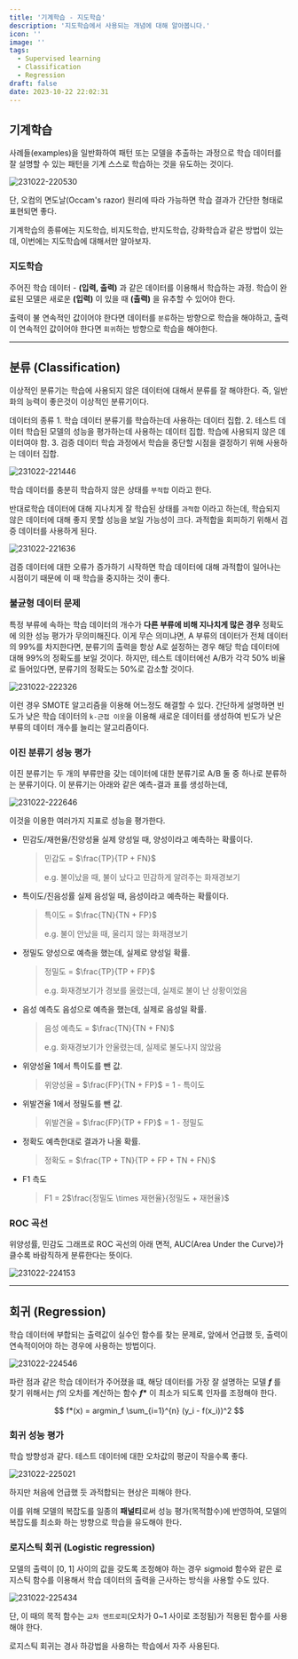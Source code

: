```yaml
---
title: '기계학습 - 지도학습'
description: '지도학습에서 사용되는 개념에 대해 알아봅니다.'
icon: ''
image: ''
tags:
  - Supervised learning
  - Classification
  - Regression
draft: false
date: 2023-10-22 22:02:31
---
```


## 기계학습

사례들(examples)을 일반화하여 패턴 또는 모델을 추출하는 과정으로 학습 데이터를 잘 설명할 수 있는 패턴을 기계 스스로 학습하는 것을 유도하는 것이다.

![231022-220530](/posts/mid_07/231022-220530.png)

단, 오컴의 면도날(Occam's razor) 원리에 따라 가능하면 학습 결과가 간단한 형태로 표현되면 좋다.

기계학습의 종류에는 지도학습, 비지도학습, 반지도학습, 강화학습과 같은 방법이 있는데, 이번에는 지도학습에 대해서만 알아보자.

### 지도학습

주어진 학습 데이터 - **(입력, 출력)** 과 같은 데이터를 이용해서 학습하는 과정.
학습이 완료된 모델은 새로운 **(입력)** 이 있을 때 **(출력)** 을 유추할 수 있어야 한다.

출력이 불 연속적인 값이어야 한다면 데이터를 `분류`하는 방향으로 학습을 해야하고,
출력이 연속적인 값이어야 한다면 `회귀`하는 방향으로 학습을 해야한다.

---

## 분류 (Classification)

이상적인 분류기는 학습에 사용되지 않은 데이터에 대해서 분류를 잘 해야한다.
즉, 일반화의 능력이 좋은것이 이상적인 분류기이다.

<tip>
  데이터의 종류
  1. 학습 데이터
    분류기를 학습하는데 사용하는 데이터 집합.
  2. 테스트 데이터
    학습된 모델의 성능을 평가하는데 사용하는 데이터 집합.
    학습에 사용되지 않은 데이터여야 함.
  3. 검증 데이터
    학습 과정에서 학습을 중단할 시점을 결정하기 위해 사용하는 데이터 집합.
</tip>

![231022-221446](/posts/mid_07/231022-221446.png)

학습 데이터를 충분히 학습하지 않은 상태를 `부적합` 이라고 한다.

반대로학습 데이터에 대해 지나치게 잘 학습된 상태를 `과적합` 이라고 하는데, 학습되지 않은 데이터에 대해 좋지 못할 성능을 보일 가능성이 크다.
과적합을 회피하기 위해서 검증 데이터를 사용하게 된다.

![231022-221636](/posts/mid_07/231022-221636.png)

검증 데이터에 대한 오류가 증가하기 시작하면 학습 데이터에 대해 과적합이 일어나는 시점이기 때문에 이 때 학습을 중지하는 것이 좋다.

### 불균형 데이터 문제

특정 부류에 속하는 학습 데이터의 개수가 **다른 부류에 비해 지나치게 많은 경우** 정확도에 의한 성능 평가가 무의미해진다.
이게 무슨 의미냐면, A 부류의 데이터가 전체 데이터의 99%를 차지한다면, 분류기의 출력을 항상 A로 설정하는 경우 해당 학습 데이터에 대해 99%의 정확도를 보일 것이다.
하지만, 테스트 데이터에선 A/B가 각각 50% 비율로 들어있다면, 분류기의 정확도는 50%로 감소할 것이다.

![231022-222326](/posts/mid_07/231022-222326.png)

이런 경우 SMOTE 알고리즘을 이용해 어느정도 해결할 수 있다.
간단하게 설명하면 빈도가 낮은 학습 데이터의 `k-근접 이웃`을 이용해 새로운 데이터를 생성하여 빈도가 낮은 부류의 데이터 개수를 늘리는 알고리즘이다.

### 이진 분류기 성능 평가

이진 분류기는 두 개의 부류만을 갖는 데이터에 대한 분류기로 A/B 둘 중 하나로 분류하는 분류기이다.
이 분류기는 아래와 같은 예측-결과 표를 생성하는데,

![231022-222646](/posts/mid_07/231022-222646.png)

이것을 이용한 여러가지 지표로 성능을 평가한다.

- 민감도/재현율/진양성율
  실제 양성일 때, 양성이라고 예측하는 확률이다.
  > 민감도 = $\frac{TP}{TP + FN}$
  >
  > e.g. 불이났을 때, 불이 났다고 민감하게 알려주는 화재경보기

- 특이도/진음성률
  실제 음성일 때, 음성이라고 예측하는 확률이다.
  > 특이도 = $\frac{TN}{TN + FP}$
  >
  > e.g. 불이 안났을 때, 울리지 않는 화재경보기

- 정밀도
  양성으로 예측을 했는데, 실제로 양성일 확률.
  > 정밀도 = $\frac{TP}{TP + FP}$
  >
  > e.g. 화재경보기가 경보를 울렸는데, 실제로 불이 난 상황이었음

- 음성 예측도
  음성으로 예측을 했는데, 실제로 음성일 확률.
  > 음성 예측도 = $\frac{TN}{TN + FN}$
  >
  > e.g. 화재경보기가 안울렸는데, 실제로 불도나지 않았음

- 위양성율
  1에서 특이도를 뺀 값.
  > 위양성율 = $\frac{FP}{TN + FP}$ = 1 - 특이도

- 위발견율
  1에서 정밀도를 뺀 값.
  > 위발견율 = $\frac{FP}{TP + FP}$ = 1 - 정밀도

- 정확도
  예측한대로 결과가 나올 확률.
  > 정확도 = $\frac{TP + TN}{TP + FP + TN + FN}$

- F1 측도
  > F1 = 2$\frac{정밀도 \times 재현율}{정밀도 + 재현율}$

### ROC 곡선

위양성률, 민감도 그래프로 ROC 곡선의 아래 면적, AUC(Area Under the Curve)가 클수록 바람직하게 분류한다는 뜻이다.

![231022-224153](/posts/mid_07/231022-224153.png)

---

## 회귀 (Regression)

학습 데이터에 부합되는 출력값이 실수인 함수를 찾는 문제로, 앞에서 언급했 듯, 출력이 연속적이어야 하는 경우에 사용하는 방법이다.

![231022-224546](/posts/mid_07/231022-224546.png)

파란 점과 같은 학습 데이터가 주어졌을 떄, 해당 데이터를 가장 잘 설명하는 모델 **$f$** 를 찾기 위해서는 $f$의 오차를 계산하는 함수 **$f*$** 이 최소가 되도록 인자를 조정해야 한다.

$$
f*(x) = argmin_f \sum_{i=1}^{n} (y_i - f(x_i))^2
$$

### 회귀 성능 평가

학습 방향성과 같다.
테스트 데이터에 대한 오차값의 평균이 작을수록 좋다.

![231022-225021](/posts/mid_07/231022-225021.png)

하지만 처음에 언급했 듯 과적합되는 현상은 피해야 한다.

이를 위해 모델의 복잡도를 일종의 **패널티**로써 성능 평가(목적함수)에 반영하여, 모델의 복잡도를 최소화 하는 방향으로 학습을 유도해야 한다.

### 로지스틱 회귀 (Logistic regression)

모델의 출력이 [0, 1] 사이의 값을 갖도록 조정해야 하는 경우 sigmoid 함수와 같은 로지스틱 함수를 이용해서 학습 데이터의 출력을 근사하는 방식을 사용할 수도 있다.

![231022-225434](/posts/mid_07/231022-225434.png)

단, 이 때의 목적 함수는 `교차 엔트로피`(오차가 0~1 사이로 조정됨)가 적용된 함수를 사용해야 한다.

로지스틱 회귀는 경사 하강법을 사용하는 학습에서 자주 사용된다.